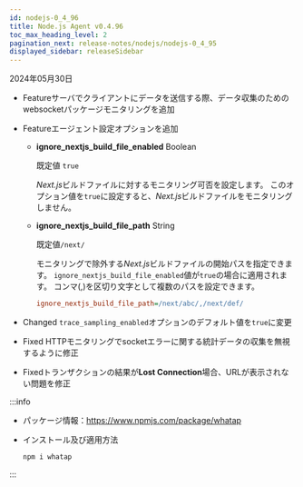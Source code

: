 ```yaml
---
id: nodejs-0_4_96
title: Node.js Agent v0.4.96
toc_max_heading_level: 2
pagination_next: release-notes/nodejs/nodejs-0_4_95
displayed_sidebar: releaseSidebar
---
```


2024年05月30日

- <Status>Feature</Status>サーバでクライアントにデータを送信する際、データ収集のためのwebsocketパッケージモニタリングを追加

- <Status>Feature</Status>エージェント設定オプションを追加

  - **ignore_nextjs_build_file_enabled** <span class='type'>Boolean</span>

    既定値 `true`

    *Next.js*ビルドファイルに対するモニタリング可否を設定します。 このオプション値を`true`に設定すると、*Next.js*ビルドファイルをモニタリングしません。

  - **ignore_nextjs_build_file_path** <span class='type'>String</span>

    既定値`/next/`

    モニタリングで除外する*Next.js*ビルドファイルの開始パスを指定できます。 `ignore_nextjs_build_file_enabled`値が`true`の場合に適用されます。 コンマ(,)を区切り文字として複数のパスを設定できます。

    ```ini title="whatap.conf"
    ignore_nextjs_build_file_path=/next/abc/,/next/def/
    ```

- <Status>Changed</Status> `trace_sampling_enabled`オプションのデフォルト値を`true`に変更

- <Status>Fixed</Status> HTTPモニタリングでsocketエラーに関する統計データの収集を無視するように修正

- <Status>Fixed</Status>トランザクションの結果が<b>Lost Connection</b>場合、URLが表示されない問題を修正

:::info

- パッケージ情報：https://www.npmjs.com/package/whatap

- インストール及び適用方法

  ```bash
  npm i whatap
  ```

:::
